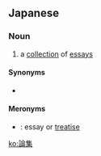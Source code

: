==Japanese==
{{ja-kanjitab|ろん|しゅう|yomi=on}}

===Noun===
{{ja-noun|ろんしゅう}}
# a [[collection]] of [[essay]]s

====Synonyms====
* {{ja-r|論叢|ろんそう}}

====Meronyms====
* {{ja-r|論文|ろんぶん}}: essay or [[treatise]]

[[ko:論集]]